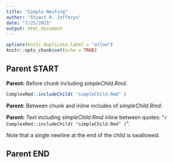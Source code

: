```yaml
---
title: "Simple Nesting"
author: "Stuart R. Jefferys"
date: "7/25/2021"
output: html_document
---
```


```r
options(knitr.duplicate.label = "allow")
knitr::opts_chunk$set(echo = TRUE)
```

## Parent START

**Parent:** Before chunk including *simpleChild.Rmd*.

```r
ComplexRmd::includeChild( "simpleChild.Rmd" )
```

**Parent:** Between chunk and inline includes of *simpleChild.Rmd*.

**Parent:** Text including *simpleChild.Rmd* inline between quotes: "`r ComplexRmd::includeChild( "simpleChild.Rmd" )`".

Note that a single newline at the end of the child is swallowed.

## Parent END